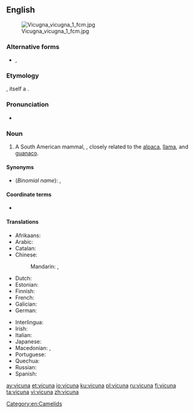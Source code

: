 {{also|vicuña}}
==English==
{{wikipedia}}
[[File:Vicugna vicugna 1 fcm.jpg|thumb]]

===Alternative forms===
* {{l|en|vicuña}}, {{l|en|vicugna}}

===Etymology===
{{bor|en|es|vicuña}}, itself a {{bor|en|qu|wik'uña|nocap=1}}.

===Pronunciation===
* {{IPA|/vɪˈkuːnjə/|lang=en}}

===Noun===
{{en-noun}}

# A South American mammal, {{taxlink|Vicugna vicugna|species|noshow=1}}, closely related to the [[alpaca]], [[llama]], and [[guanaco]].

====Synonyms====
* (''Binomial name''): {{taxlink|Lama vicugna|species|noshow=1}}, {{taxlink|Vicugna vicugna|species|noshow=1}}

====Coordinate terms====
* {{list:camelids/en}}

====Translations====
{{trans-top|vicuna}}
* Afrikaans: {{t|af|vikoenja}}
* Arabic: {{t-needed|ar}}
* Catalan: {{t|ca|vicunya|m}}
* Chinese:
*: Mandarin: {{t|cmn|小羊駝}}, {{t|cmn|小羊驼|tr=xiǎoyángtuó}}
* Dutch: {{t+|nl|vicuña|m}}
* Estonian: {{t|et|vikunja}}
* Finnish: {{t+|fi|vikunja}}
* French: {{t+|fr|vigogne|m}}
* Galician: {{t|gl|vicuña|f}}
* German: {{t+|de|Vikunja|n}}
{{trans-mid}}
* Interlingua: {{t|ia|vicunia}}
* Irish: {{t-check|ga|viciúna|m}}
* Italian: {{t|it|vigogna|f}}
* Japanese: {{t|ja|ビクーニャ|tr=bikūnya}}
* Macedonian: {{t|mk|ви́куња|f}}, {{t|mk|ви́коња|f}}
* Portuguese: {{t+|pt|vicunha|f}}
* Quechua: {{t|qu|wik'uña}}
* Russian: {{t+|ru|вику́нья|f}}
* Spanish: {{t+|es|vicuña|f}}
{{trans-bottom}}

[[Category:en:Camelids]]

[[ay:vicuna]]
[[et:vicuna]]
[[io:vicuna]]
[[ku:vicuna]]
[[pl:vicuna]]
[[ru:vicuna]]
[[fi:vicuna]]
[[ta:vicuna]]
[[vi:vicuna]]
[[zh:vicuna]]